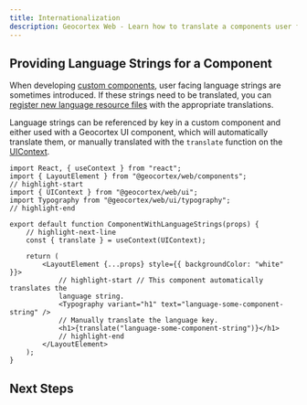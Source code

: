 ```yaml
---
title: Internationalization
description: Geocortex Web - Learn how to translate a components user facing text
---
```



<TranslationCallout />

## Providing Language Strings for a Component

When developing [custom components](sdk-create-component.mdx), user facing language strings are sometimes introduced. If these strings need to be translated, you can [register new language resource files](sdk-language-strings.mdx) with the appropriate translations.

Language strings can be referenced by key in a custom component and either used with a Geocortex UI component, which will automatically translate them, or manually translated with the `translate` function on the [UIContext](sdk-ui-context.mdx).

```tsx
import React, { useContext } from "react";
import { LayoutElement } from "@geocortex/web/components";
// highlight-start
import { UIContext } from "@geocortex/web/ui";
import Typography from "@geocortex/web/ui/typography";
// highlight-end

export default function ComponentWithLanguageStrings(props) {
    // highlight-next-line
    const { translate } = useContext(UIContext);

    return (
        <LayoutElement {...props} style={{ backgroundColor: "white" }}>
            // highlight-start // This component automatically translates the
            language string.
            <Typography variant="h1" text="language-some-component-string" />
            // Manually translate the language key.
            <h1>{translate("language-some-component-string")}</h1>
            // highlight-end
        </LayoutElement>
    );
}
```

## Next Steps

<UseCaseContainer>
    <UseCaseCard
        title="Learn how to Define Language Strings"
        description="Learn how to define and register language resources"
        link="sdk-language-strings"
    />
    <UseCaseCard
        title="Learn how to use Language Strings in App Config"
        description="Learn how to use built-in or custom language strings in the app config"
        link="concepts-advanced-app-config#internationalization"
    />
</UseCaseContainer>
